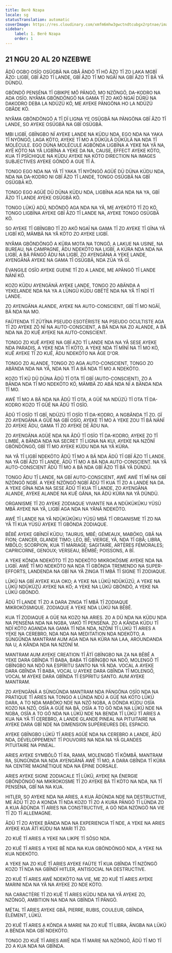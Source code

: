 ```yaml
---
title: Berê Nzapa
locale: sg
statusTranslation: automatic
coverImage: https://res.cloudinary.com/xmfm6mhw3gwctndtcubgx2rptnae/image/upload/v1741354450/small_cover_tratado_esoterico_de_astrologia_hermetica_6210a35442.webp
sidebar:
    label: 1. Berê Nzapa
    order: 1
---
```

## 21 NGU 20 AL 20 NZEBWE

ÂDÛ OGBO OSÏO OSÜGBÄ NA GBÂ ÂNDÖ TÎ HÖ ÂZO TÎ ZO LAKA MGBÏ ÂZO: LIGBÏ, GBÏ ÂZO TÎ LANDE, GBÏ ÂZO TÎ MO NGÄÏ NA GBÏ ÂZO TÎ BÂ YÂ DÜNDÜ.

GBÖNDÖ PENSÉNA TÎ GBIKPE MÔ PÄNGÖ, MO NZÖNGÖ, DA-KODRO NA ADA OSÏO. NYÂMA GBÖNDÖNGÖ NA GAMA TÎ ZO AKÖ NGAÏ DÛRÜ NA DAKODRO DEBA LA NDÜZÜ KÖ, ME AYEKE PÄNGÖNA HO LA NDÜZÜ GBÂDE KÖ.

NYÂMA GBÖNDÖNGÖ A TÎ DÏ LIGNA YE OSÜGBÄ NA PÄNGÖNA GBÏ ÂZO TÎ LANDE, SO AYEKE OSÜGBÄ NA GBÏ OSÜGBÄ.

MBI LIGBÏ, GBÏNGBO NÏ AYEKE LANDE NA KÜDU NDA, EGO NDA NA YAKA TÎ NYÖNGÖ, LAGA KÖTO, AYEKE TÎ MO A DÜKÜLÄ DÜKÜLÄ NA NDA TÎ MOLÉCULE. EGO DÜNA MOLÉCULE AGBÖNDA LIGBÏNA A YEKE NA YÂ NA, AYË KÖTO NA YÂ LIGBÏNA A YEKE DA NA, CAUSE, EFFECT AYEKE KÖTO, KUA TÎ PSÏCHIQUE NA KÜDU AYEKE NA KÖTO DIRECTION NA IMAGES SUBJECTIVES AYEKE GÖNDÖ A GUE TÎ Â.

TONGO EGO NDA NA YÂ TÎ YAKA TÎ NYÖNGÖ AGÜÉ DÜ DÜNA KÜDU NDA, NDA NA DA-KODRO NI GBÏ ÂZO TÎ LANDE, TONGO OSÜGBÄ NA GBÏ OSÜGBÄ KÖ.

TONGO EGO AGÜÉ DÜ DÜNA KÜDU NDA, LIGBÏNA AGA NDA NA YA, GBÏ ÂZO TÎ LANDE AYEKE OSÜGBÄ KÖ.

TONGO LÜKÜ ADÜ, NDÖNDÖ AGA NDA NA YÂ, ME AYEKÖTÖ TÎ ZO KÖ, TONGO LIGBÏNA AYEKE GBÏ ÂZO TÎ LANDE NA, AYEKE TONGO OSÜGBÄ KÖ.

SO AYEKE TÎ GBÏNGBO TÎ ZO AKÖ NGAÏ NA GAMA TÎ ZO AYEKE TÎ GÏNA YÂ LIGBÏ KÖ, MÄMBÄ NA YÂ KÖTO ZO AYEKE LIGBÏ.

NYÂMA GBÖNDÖNGÖ A KÜRA MOTA NA TONGÖ, A LAKUE NA USINE, NA BUREAU, NA CAMPAGNE, ÂDU NDEKÖTO NA LIGBÏ, A KÜRA NDA NDA NA LIGBÏ, A BÄ PÄNGÖ ÂDU NA LIGBÏ, ZO AYENGÄNA A YEKE LANDE, AYENGÄNÄ AYEKE NA GAMA TÎ OSÜGBÄ, NDA ZÜA YÄ GÏ.

ÉVANGILE OSÏO AYEKE GUENE TÎ ZO A LANDE, ME APÄNGÖ TÎ LANDE NÄNÏ KÖ.

KOZO KÜDU AYENGÄNÄ AYEKE LANDE, TONGO ZO ABÄNDA A YEKELANDE NDA NA YA A LÜNGÜ KÜDU GBËTË NDA NA YÂ TÎ NDÏ TÎ LANDE.

ZO AYENGÄNA ALANDE, AYEKE NA AUTO-CONSCIENT, GBÏ TÎ MO NGÄÏ, BÄ NDA NA MO.

FAÜTENDA TÎ ZÜTÏNA PSEUDO ESOTÉRISTE NA PSEUDO OCULTISTE AGA TÎ ZO AYEKE ZÖ NÏ NA AUTO-CONSCIENT, A BÄ NDA NA ZO ALANDE, A BÄ NDA NA ZO KUÊ AYEKE NA AUTO-CONSCIENT.

TONGO ZO KUÊ AYEKE NA GBÏ AZO TÎ LANDE NDA NA YÂ SESE AYEKE NDA PARADIS, A YEKE NDA TÎ KÖTO, A YEKE NDA TÎ MÏNÏ NA TÎ MO KÖ, KUÊ AYEKE TÎ ZO KUÊ, ÂDU NDEKÖTO NA ÂGE D'OR.

TONGO ZO ALANDE, TONGO ZO AGA AUTO-CONSCIENT, TONGO ZO ABÄNDA NDA NA YÂ, NDA NA TÎ A BÄ NDA TÎ MO A NDEKÖTO.

KOZO TÎ KÜ DÜ DÜNA ÂDÛ TÎ OTA TÎ GBÏ (AUTO-CONSCIENT), ZO A BÄNDA NDA TÎ MO NDEKÖTO KÖ, MÄMBÄ ZO ABÄ NDA NÏ A BÄNDA NDA TÎ MO.

AWË TÎ MO A BÄ NDA NA ÂDÛ TÎ OTA, A GÜÉ NA NDÜZÜ TÎ OTA TÎ DA-KODRO KOZO TÎ GÜÉ NA ÂDÜ TÎ OSÏO.

ÂDÛ TÎ OSÏO TÎ GBÏ, NDÜZÜ TÎ OSÏO TÎ DA-KODRO, A NGBÂNDA TÎ ZO. GÏ ZO AYENGÄNA A GÜÉ NA GBÏ OSÏO, AYEKE TÎ MO A YEKE ZOU TÎ BÂ NÄNÏ ZO AYEKE ÂDU, GAMA TÎ ZO AYEKE DÉ ÂDU NA.

ZO AYENGÄNA AGÜÉ NDA NA ÂDÛ TÎ OSÏO TÎ DA-KODRO, AYEKE ZO TÎ LIMBÉ, A BÄNDA NDA NA SECRET TÎ LIGNA NA KUI, AYEKE NA NZÖNÏ GBÖNDÖNGÖ, GBÏ TÎ MO AYEKE KÜDU NDA NA YÂ KÜRA.

NA YÂ TÎ LIGBÏ NDEKÖTO ÂDÛ TÎ MO A BÄ NDA ÂDÛ TÎ GBÏ ÂZO TÎ LANDE. NA YÂ GBÏ ÂZO TÎ LANDE, ÂDÛ TÎ MO A BÄ NDA AUTO-CONSCIENT. NA YÂ AUTO-CONSCIENT ÂDÛ TÎ MO A BÄ NDA GBÏ ÂZO TÎ BÂ YÂ DÜNDÜ.

TONGO ÂDU TÎ LANDE, NA GBÏ AUTO-CONSCIENT, AWË AWË TÎ MÎ NA GBÏ NZÖNGÖ NGBÏ. A YEKE NZÖNGÖ NGBÏ ÂDÜ TÎ KUA TÎ ZO A LANDE NA DA. A YEKE GÏNA NDA NA SESE ÂDÛ TÎ KUA TÎ LANDE, ZO AYENGÄNA ALANDE, AYEKE ALANDE NA KUÊ GÂNA, NA ÂDÜ KÜRA NA YÂ DÜNDÜ.

ORGANISME TÎ ZO AYEKE ZODIAQUE VIVANTE NA A NDÜKÜKÛKU YÜSÜ MBÄ AYEKE NA YÂ, LIGBÏ AGA NDA NA YÂNÄ NDEKÖTO.

AWË TÎ LANDE NA YÂ NDÜKÜKÛKU YÜSÜ MBÄ TÎ ORGANISME TÎ ZO NA YÂ TÎ KUA YÜSÜ AYEKE TÎ GBÖNDA ZODIAQUE.

BÊBÊ AYEKE GBÏNDÏ KÜDU; TAURUS, MBÊ; GÉMEAUX, MABÖKO, GBÂ NA FION; CANCER, GLANDE TIMO; LÉO, BÊ; VIERGE, YÂ, NDA TÎ GBÂ; LIBRA, MBÔLO; SCORPION, KUA TÎ MARIAGE; SAGITAIRE, ARTÈRES FÉMORALES; CAPRICORNE, GENOUX; VERSEAU, BÊMBÊ; POISSONS, A BÎ.

A YEKE KÖNDA NDEKÖTO TÎ ZO NDEKÖTO MIKROKÖSME AYEKE NDA NA LIGBÏ. AWË TÎ MO NDEKÖTO NA NDA TÎ GBÖNDA TREMENDO NA SUPER-EFFORTS, LANDENDA NA GBÏ NA YÂ ZINGA TÎ MBÄ TÎ SIGNE TÎ ZODIAQUE.

LÜKÜ NA GBÏ AYEKE KUA OKO; A YEKE NA LÜKÜ NDÜKÜZÜ, A YEKE NA LÜKÜ NDÜKÜZÜ AYEKE NA KÖ; A YEKE NA LÜKÜ GBÖNDÖ, A YEKE NA LÜKÜ GBÖNDÖ.

ÂDÜ TÎ LANDE TÎ ZO A DARA ZINGA TÎ MBÄ TÎ ZODIAQUE MIKROKÖSMIQUE. ZODIAQUE A YEKE NDA LÜKÜ NA BÊBÊ.

KUA TÎ ZODIAQUE A GÜE NA KOZO NA ARIES. ZO A DÜ NDA NA KÜDU NDA NA PENSÉNA NDA NA NGBA, VAKÖ TÎ PENSÉNA. ZO A KÂNDA KÜDU TÎ NDÏ KÖTO AGANDA NA GAMA TÎ NDA NDA, NZÔNÏ TÎ LÜKÜ TÎ ARIES A YEKE NA CEREBRO, NDA NDA NA MEDITATION NDA NDEKÖTO, A SÜNGÛNDA MANTRAM AUM AGA NDA NA KÜRA NA LAA, AROUNDANDA NA U, A KÂNDA NDA NA NZÖNÏ M.

MANTRAM AUM AYEKE CREATION TÎ ÂTÏ GBÏNGBO NA ZA NA BÊBÊ A YEKE DARA GBÎNDA TÎ BABA, BABA TÎ GBÏNGBO NA NDÖ, MOLENGÖ TÎ GBÏNGBO NA NDÖ NA ESPÍRITU SANTO NA YÂ NDA. VOCAL A AYEKE DARA GBÎNDA TÎ BABA, VOCAL U AYEKE DARA GBÎNDA TÎ MOLENGÖ, VOCAL M AYEKE DARA GBÎNDA TÎ ESPÍRITU SANTO. AUM AYEKE MANTRAM.

ZO AYENGÄNÄ A SÜNGÛNDA MANTRAM NDA PÄNGÖNA OSÏO NDA NA PRATIQUE TÎ ARIES NA TONGO A LÜNDA NDÜ A GÜÉ NA KÖTO LÜKÜ DARA, A TO NDA MABÖKO NDE NA NZÖ NGBA, A DÖNDA KÜDU OSÏA KOZO NA NZÖ, OSÏA A GÜÉ NA BÄ, OSÏA A TO GÖ NDA NA LÜKÜ NDE NA NGBA, OSÏA A TO GÖ NDA NA LÜKÜ NDE NA BENDA TÎ LÜKÜ TÎ ARIES A KUA NA YÂ TÎ CEREBRO, A LANDE GLANDE PINEAL NA PITUITAIRE NA AYEKE DARA GBÏ NDE NA DIMENSION SUPÉRIEURES DEL ESPACIO.

AYEKE GBÏNGBO LÜKÜ TÎ ARIES AGÜÉ NDA NA CEREBRO A LANDE, ÂDÜ NDA, DÉVELOPPEMENT TÎ POUVOIRS NA NDA NA YÂ GLANDES PITUITAIRE NA PINEAL.

ARIES AYEKE SYMBÓLÖ TÎ RA, RAMA, MOLENGBÖ TÎ KÔMBÂ. MANTRAM RA, SÜNGÛNDA NA NDA AYENGÄNÄ AWË TÎ MO, A DARA GBÎNDA TÎ KÜRA NA CENTRE MAGNÉTIQUE NDA NA ÉPINE DORSALE.

ARIES AYEKE SIGNE ZODIACALE TÎ LÜKÜ, AYEKE NA ÉNERGIE GBÖNDÖNGÖ NA MIKROKOSME TÎ ZO AYEKE BÄ TÎ KÖTO NA NDA, NA TÎ PENSÉNA, GBÏ NA NA KUA.

HITLER, SO AYEKE NDA NA ARIES, A KUA ÂDÛNDA NDE NA DESTRUCTIVE, ME ÂDÜ TÎ ZO A KONDA TÎ NDA KOZO TÎ ZO A KURA PÄNGÖ TÎ LÜNDA ZO A KUA ÂDÛNDA TÎ ARIES NA CONSTRUCTIVE, A GÖ NDA NZÖNGÖ NA VIE TÎ ZO TÎ ALLEMAGNE.

ÂDÜ TÎ ZO AYEKE BÄNDA NDA NA EXPERIENCIA TÎ NDE, A YEKE NA ARIES AYEKE KUA ÂTÏ KÜDU NA MARI TÎ ZO.

ZO KUÊ TÎ ARIES A YEKE NA LIKPE TÎ SÔSO NDA.

ZO KUÊ TÎ ARIES A YEKE BÊ NDA NA KUA GBÖNDÖNGÖ NDA, A YEKE NA KUA NDEKÖTO.

A YEKE NA ZO KUÊ TÎ ARIES AYEKE FAÜTE TÎ KUA GBÎNDA TÎ NZÖNGÖ KOZO TÎ NDA NA GBÏNDÏ HITLER, ANTISOCIAL NA DESTRUCTIVE.

ZO KUÊ TÎ ARIES AWË NDEKÖTO NA VIE, ME ZO KUÊ TÎ ARIES AYEKE MARINI NDA NA YÂ NA AYEKE ZO NDE KÖTO.

NA CARACTÈRE TÎ ZO KUÊ TÎ ARIES KÜDU NDA NA YÂ AYEKE ZO, NZÖNGÖ, AMBITION NA NDA NA GBÏNDA TÎ PÄNGÖ.

MÉTAL TÎ ARIES AYEKE GBÂ, PIERRE, RUBIS, COULEUR, GBÏNDA, ÉLÉMENT, LÜKÜ.

ZO KUÊ TÎ ARIES A KÖNDA A MARIE NA ZO KUÊ TÎ LIBRA, ÂNGBA NA LÜKÜ A BËNDA NDA GBÎ NDEKÖTO.

TONGO ZO KUÊ TÎ ARIES AWË NDA TÎ MARIE NA NZÖNGÖ, ÂDÜ TÎ MO TÎ ZO A KUA NDA NA GBÏNDA.

